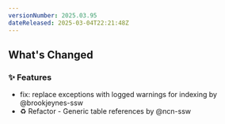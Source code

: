 ```yaml
---
versionNumber: 2025.03.95
dateReleased: 2025-03-04T22:21:48Z
---
```




## What's Changed
### ✨ Features
* fix: replace exceptions with logged warnings for indexing by @brookjeynes-ssw
* ♻️ Refactor - Generic table references by @ncn-ssw



